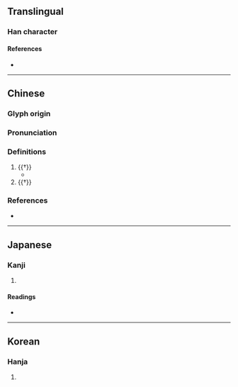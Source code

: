 {{character info}}
==Translingual==

===Han character===
{{Han char|rn=9|rad=人|as=09|sn=11|four=27286|canj=ONBC|ids=⿰亻負}}

====References====
* {{Han ref|kx=0111.220|dkj=00886|dj=0237.190|hdz=10193.090|uh=5069|ud=20585|bh=D45E|bd=54366}}

----

==Chinese==
{{zh-forms|s=𰁾}}

===Glyph origin===
{{Han etym}}

===Pronunciation===
{{zh-pron
|m=fù
|c=fu6
|mc=y
|oc=y
|cat=v
}}

===Definitions===
{{zh-hanzi}}

# {{†}} {{rfdef|zh}}
#* {{zh-x|禮樂 偩{fù} 天地 之 情|Ceremonies and music '''resemble''' the nature of Heaven and Earth.|ref=Liji}}
# {{†}} {{zh-alt-form|負|to [[rely]] on; to [[depend]] on}}

===References===
* {{R:twedu|B00123}}

----

==Japanese==

===Kanji===
{{ja-kanji|grade=|rs=人09}}

# {{rfdef|ja|sort=人09}}

====Readings====
* {{ja-readings|on=[[ふう]] (hū), [[ぶ]] (bu)|kun=[[よりかたどる]] (yorikatadoru), [[たのむ]] (tanomu)}}

----

==Korean==

===Hanja===
{{ko-hanja|hangeul=부|rv=bu|mr=pu}}

# {{rfdef|ko|sort=人09}}